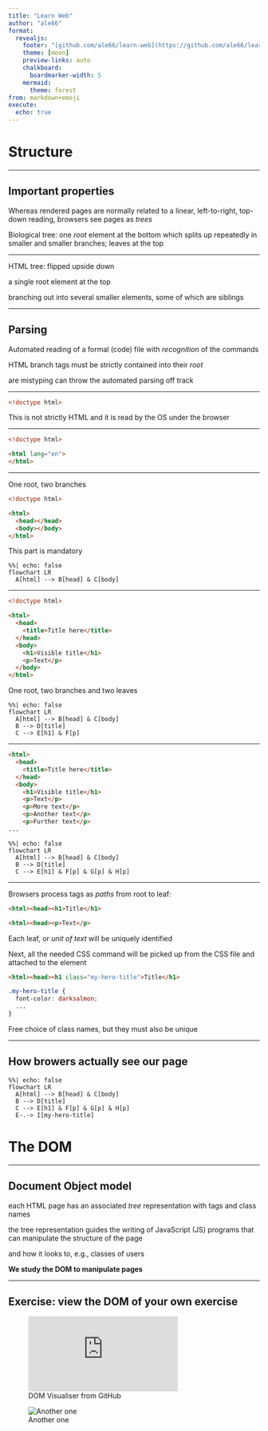 ```yaml
---
title: "Learn Web"
author: "ale66"
format: 
  revealjs:
    footer: "[github.com/ale66/learn-web](https://github.com/ale66/learn-web)&nbsp;&nbsp;&nbsp;"
    theme: [moon]
    preview-links: auto
    chalkboard: 
      boardmarker-width: 5
    mermaid:
      theme: forest
from: markdown+emoji
execute:
  echo: true
---
```


# Structure


---

## Important properties

Whereas rendered pages are normally related to a linear, left-to-right, top-down reading, browsers see pages as *trees*

Biological tree: one *root* element at the bottom which splits up repeatedly in smaller and smaller branches; leaves at the top


---

HTML tree: flipped upside down

a single root element at the top

branching out into several smaller elements, some of which are siblings


---

## Parsing

Automated reading of a formal (code) file with *recognition* of the commands

HTML branch tags must be strictly contained into their *root*

are mistyping can throw the automated parsing off track


---


```html
<!doctype html>
```

This is not strictly HTML and it is read by the OS under the browser

---

```html
<!doctype html>

<html lang="en">
</html>
```

---

One root, two branches

```html
<!doctype html>

<html>
  <head></head>
  <body></body>
</html>
```

This part is mandatory

```mermaid
%%| echo: false
flowchart LR
  A[html] --> B[head] & C[body]
```

---

```html
<!doctype html>

<html>
  <head>
    <title>Title here</title>
  </head>
  <body>
    <h1>Visible title</h1>
    <p>Text</p>
  </body>
</html>
```

One root, two branches and two leaves

```mermaid
%%| echo: false
flowchart LR
  A[html] --> B[head] & C[body]
  B --> D[title]
  C --> E[h1] & F[p]
```


---

```html
<html>
  <head>
    <title>Title here</title>
  </head>
  <body>
    <h1>Visible title</h1>
    <p>Text</p>
    <p>More text</p>
    <p>Another text</p>
    <p>Further text</p>
...
```

```mermaid
%%| echo: false
flowchart LR
  A[html] --> B[head] & C[body]
  B --> D[title]
  C --> E[h1] & F[p] & G[p] & H[p]
```


---

Browsers process tags as *paths* from root to leaf:

```html
<html><head><h1>Title</h1>
```

```html
<html><head><p>Text</p>
```

Each leaf, or *unit of text* will be uniquely identified

Next, all the needed CSS command will be picked up from the CSS file and attached to the element

```html
<html><head><h1 class="my-hero-title">Title</h1>
```

```css
.my-hero-title {
  font-color: darksalmon;
  ...
}
```

Free choice of class names, but they must also be unique


---

## How browers actually see our page 


```mermaid
%%| echo: false
flowchart LR
  A[html] --> B[head] & C[body]
  B --> D[title]
  C --> E[h1] & F[p] & G[p] & H[p]
  E-.-> I[my-hero-title]
```




# The DOM 


---

## Document Object model

each HTML page has an associated *tree* representation with tags and class names

the tree representation guides the writing of JavaScript (JS) programs that can manipulate the structure of the page 

and how it looks to, e.g., classes of users

__We study the DOM to manipulate pages__

---

## Exercise: view the DOM of your own exercise


![DOM Visualiser from GitHub](https://codu-code.github.io/dom-visualizer/index.html)

![Another one](http://bioub.github.io/dom-visualizer/)